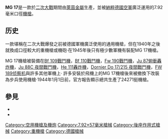 {{noteTA
|G1=軍事
|G2=長度單位
|G3=Firearms
}}
{{Infobox Weapon
|name= MG 17
|image= Image:MG 17.jpg
|image_size= 300px
|caption=
|origin= {{flagcountry|Nazi Germany}}
|type= 航空机槍
<!-- Type selection -->
|is_ranged=yes
<!-- Service history -->
|service= 
|used_by= [[納粹德國|納粹德國]]
|wars= [[二戰|二戰]]
<!-- Production history -->
|designer= 
|design_date=1934
|manufacturer= [[萊茵金屬|萊茵金屬]]
|unit_cost=
|production_date=1934—1944年
|number=24,271門
|variants= Modular design
<!-- General specifications -->
|weight= 10.2公斤
|length= 1,175毫米
|part_length= 600毫米
<!-- Ranged weapon specifications -->
|cartridge=[[7.92×57mm毛瑟|7.92×57毫米毛瑟彈]]
|caliber= 7.92毫米
|action= [[後座作用|槍管後座作用]]
|rate= 1,200發／分鐘
|mode= 全自動
|velocity= 855—905米／秒 
|range= 
|max_range= 
|feed=  500發彈箱
|sights= 多種
}}

'''MG 17'''是一款於[[二次大戰|二次大戰]]期間由[[萊茵金屬|萊茵金屬]]生產，並被[[納粹德國空軍|納粹德國空軍]]廣泛運用的7.92毫米口徑[[機槍|機槍]]。

== 历史 ==
一款堪稱在二次大戰爆發之前被德國軍機廣泛使用的通用機槍，但在1940年之後就換成口徑較大的重機槍或機砲·在1945年後只有極少數軍機有裝配MG 17機槍。

MG 17機槍被裝備在[[Bf_109戰鬥機|Bf 109戰鬥機]]，[[Bf_110戰鬥機|Bf 110戰鬥機]]，[[Fw_190戰鬥機|Fw 190戰鬥機]]，[[Ju_87俯衝轟炸機|Ju 87俯衝轟炸機]]，[[Ju_88轟炸機|Ju 88C 夜間戰鬥機]]，[[He_111轟炸機|He 111轟炸機]]，[[Do_17轟炸機|Dornier Do 17/215 夜間戰鬥機]]，[[Fw_189偵察機|FW 189侦察机]]與許多其他軍機上· 許多安裝於飛機上的MG 17機槍後來被撤換下改裝為步兵使用機槍·1944年1月1日前，官方報告顯示總共生產了24271挺機槍。[https://web.archive.org/web/20091027135418/http://geocities.com/Augusta/8172/panzerfaust5.htm ]

==參見==
*{{le|輕武器列表|List of firearms}}
*{{le|二次大戰期間輕武器列表|List of World War II infantry weapons}}

[[Category:空用機槍及機炮|Category:空用機槍及機炮]]
[[Category:7.92×57毫米槍械|Category:7.92×57毫米槍械]]
[[Category:後座作用式槍械|Category:後座作用式槍械]]
[[Category:重機槍|Category:重機槍]]
[[Category:德國槍械|Category:德國槍械]]


{{第二次世界大戰德國空軍武器}}{{WWIIGermanInfWeapons}}